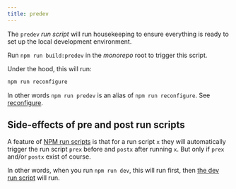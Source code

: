 ```yaml
---
title: predev
---
```


The `predev` _run script_ will run housekeeping to ensure everything is ready
to set up the local development environment.

Run `npm run build:predev` in the _monorepo_ root to trigger this script.

Under the hood, this will run:

```sh title="Terminal"
npm run reconfigure
```

In other words `npm run predev` is an alias of `npm run reconfigure`.
See [reconfigure](/docs/reference/contributors/monorepo/run-scripts/reconfigure).

## Side-effects of pre and post run scripts

A feature of [NPM run
scripts](https://docs.npmjs.com/cli/v10/using-npm/scripts) is that for a run
script `x` they will automatically trigger the run script `prex` before
and `postx` after running `x`. But only if `prex` and/or `postx` exist of course.

In other words, when you run `npm run dev`, this will run first, then [the
dev run script](/docs/reference/contributors/monorepo/run-scripts/dev/)
will run.
